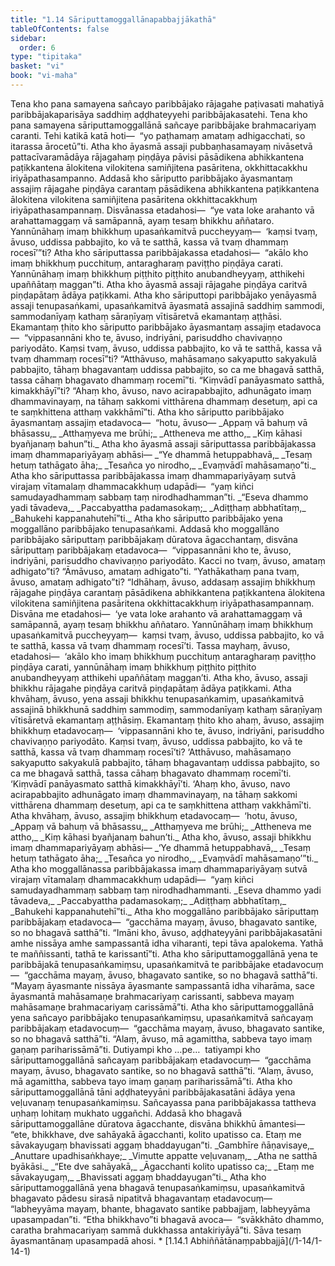 ```yaml
---
title: "1.14 Sāriputtamoggallānapabbajjākathā"
tableOfContents: false
sidebar:
  order: 6
type: "tipitaka"
basket: "vi"
book: "vi-maha"
---
```



<DynamicBreadcrumb />

<Division number="60" book="vi-maha">

<Paragraph number="220" book="vi-maha">
Tena kho pana samayena sañcayo paribbājako rājagahe paṭivasati mahatiyā paribbājakaparisāya saddhiṃ aḍḍhateyyehi paribbājakasatehi. Tena kho pana samayena sāriputtamoggallānā sañcaye paribbājake brahmacariyaṃ caranti. Tehi katikā katā hoti—  “yo paṭhamaṃ amataṃ adhigacchati, so itarassa ārocetū”ti.


</Paragraph>

<Paragraph number="221" book="vi-maha">
Atha kho āyasmā assaji pubbaṇhasamayaṃ nivāsetvā pattacīvaramādāya rājagahaṃ piṇḍāya pāvisi pāsādikena abhikkantena paṭikkantena ālokitena vilokitena samiñjitena pasāritena, okkhittacakkhu iriyāpathasampanno. Addasā kho sāriputto paribbājako āyasmantaṃ assajiṃ rājagahe piṇḍāya carantaṃ pāsādikena abhikkantena paṭikkantena ālokitena vilokitena samiñjitena pasāritena okkhittacakkhuṃ iriyāpathasampannaṃ. Disvānassa etadahosi—  “ye vata loke arahanto vā arahattamaggaṃ vā samāpannā, ayaṃ tesaṃ bhikkhu aññataro. Yannūnāhaṃ imaṃ bhikkhuṃ upasaṅkamitvā puccheyyaṃ—  ‘kaṃsi tvaṃ, āvuso, uddissa pabbajito, ko vā te satthā, kassa vā tvaṃ dhammaṃ rocesī’”ti? Atha kho sāriputtassa paribbājakassa etadahosi—  “akālo kho imaṃ bhikkhuṃ pucchituṃ, antaragharaṃ paviṭṭho piṇḍāya carati. Yannūnāhaṃ imaṃ bhikkhuṃ piṭṭhito piṭṭhito anubandheyyaṃ, atthikehi upaññātaṃ maggan”ti. Atha kho āyasmā assaji rājagahe piṇḍāya caritvā piṇḍapātaṃ ādāya paṭikkami. Atha kho sāriputtopi paribbājako yenāyasmā assaji tenupasaṅkami, upasaṅkamitvā āyasmatā assajinā saddhiṃ sammodi, sammodanīyaṃ kathaṃ sāraṇīyaṃ vītisāretvā ekamantaṃ aṭṭhāsi. Ekamantaṃ ṭhito kho sāriputto paribbājako āyasmantaṃ assajiṃ etadavoca—  “vippasannāni kho te, āvuso, indriyāni, parisuddho chavivaṇṇo pariyodāto. Kaṃsi tvaṃ, āvuso, uddissa pabbajito, ko vā te satthā, kassa vā tvaṃ dhammaṃ rocesī”ti? “Atthāvuso, mahāsamaṇo sakyaputto sakyakulā pabbajito, tāhaṃ bhagavantaṃ uddissa pabbajito, so ca me bhagavā satthā, tassa cāhaṃ bhagavato dhammaṃ rocemī”ti. “Kiṃvādī panāyasmato satthā, kimakkhāyī”ti? “Ahaṃ kho, āvuso, navo acirapabbajito, adhunāgato imaṃ dhammavinayaṃ, na tāhaṃ sakkomi vitthārena dhammaṃ desetuṃ, api ca te saṃkhittena atthaṃ vakkhāmī”ti. Atha kho sāriputto paribbājako āyasmantaṃ assajiṃ etadavoca—  “hotu, āvuso—


</Paragraph>

<Paragraph number="222" type="verses" book="vi-maha">
_Appaṃ vā bahuṃ vā bhāsassu,_  
_Atthaṃyeva me brūhi;_  
_Attheneva me attho,_  
_Kiṃ kāhasi byañjanaṃ bahun”ti._  



</Paragraph>

<Paragraph number="223" book="vi-maha">
Atha kho āyasmā assaji sāriputtassa paribbājakassa imaṃ dhammapariyāyaṃ abhāsi—


</Paragraph>

<Paragraph number="224" type="verses" book="vi-maha">
_“Ye dhammā hetuppabhavā,_  
_Tesaṃ hetuṃ tathāgato āha;_  
_Tesañca yo nirodho,_  
_Evaṃvādī mahāsamaṇo”ti._  



</Paragraph>

<Paragraph number="225" book="vi-maha">
Atha kho sāriputtassa paribbājakassa imaṃ dhammapariyāyaṃ sutvā virajaṃ vītamalaṃ dhammacakkhuṃ udapādi—  “yaṃ kiñci samudayadhammaṃ sabbaṃ taṃ nirodhadhamman”ti.


</Paragraph>

<Paragraph number="226" type="verses" book="vi-maha">
_“Eseva dhammo yadi tāvadeva,_  
_Paccabyattha padamasokaṃ;_  
_Adiṭṭhaṃ abbhatītaṃ,_  
_Bahukehi kappanahutehī”ti._  



</Paragraph>

</Division>
<Division number="61" book="vi-maha">

<Paragraph number="227" book="vi-maha">
Atha kho sāriputto paribbājako yena moggallāno paribbājako tenupasaṅkami. Addasā kho moggallāno paribbājako sāriputtaṃ paribbājakaṃ dūratova āgacchantaṃ, disvāna sāriputtaṃ paribbājakaṃ etadavoca—  “vippasannāni kho te, āvuso, indriyāni, parisuddho chavivaṇṇo pariyodāto. Kacci no tvaṃ, āvuso, amataṃ adhigato”ti? “Āmāvuso, amataṃ adhigato”ti. “Yathākathaṃ pana tvaṃ, āvuso, amataṃ adhigato”ti? “Idhāhaṃ, āvuso, addasaṃ assajiṃ bhikkhuṃ rājagahe piṇḍāya carantaṃ pāsādikena abhikkantena paṭikkantena ālokitena vilokitena samiñjitena pasāritena okkhittacakkhuṃ iriyāpathasampannaṃ. Disvāna me etadahosi—  ‘ye vata loke arahanto vā arahattamaggaṃ vā samāpannā, ayaṃ tesaṃ bhikkhu aññataro. Yannūnāhaṃ imaṃ bhikkhuṃ upasaṅkamitvā puccheyyaṃ—  kaṃsi tvaṃ, āvuso, uddissa pabbajito, ko vā te satthā, kassa vā tvaṃ dhammaṃ rocesī’ti. Tassa mayhaṃ, āvuso, etadahosi—  ‘akālo kho imaṃ bhikkhuṃ pucchituṃ antaragharaṃ paviṭṭho piṇḍāya carati, yannūnāhaṃ imaṃ bhikkhuṃ piṭṭhito piṭṭhito anubandheyyaṃ atthikehi upaññātaṃ maggan’ti. Atha kho, āvuso, assaji bhikkhu rājagahe piṇḍāya caritvā piṇḍapātaṃ ādāya paṭikkami. Atha khvāhaṃ, āvuso, yena assaji bhikkhu tenupasaṅkamiṃ, upasaṅkamitvā assajinā bhikkhunā saddhiṃ sammodiṃ, sammodanīyaṃ kathaṃ sāraṇīyaṃ vītisāretvā ekamantaṃ aṭṭhāsiṃ. Ekamantaṃ ṭhito kho ahaṃ, āvuso, assajiṃ bhikkhuṃ etadavocaṃ—  ‘vippasannāni kho te, āvuso, indriyāni, parisuddho chavivaṇṇo pariyodāto. Kaṃsi tvaṃ, āvuso, uddissa pabbajito, ko vā te satthā, kassa vā tvaṃ dhammaṃ rocesī’ti? ‘Atthāvuso, mahāsamaṇo sakyaputto sakyakulā pabbajito, tāhaṃ bhagavantaṃ uddissa pabbajito, so ca me bhagavā satthā, tassa cāhaṃ bhagavato dhammaṃ rocemī’ti. ‘Kiṃvādī panāyasmato satthā kimakkhāyī’ti. ‘Ahaṃ kho, āvuso, navo acirapabbajito adhunāgato imaṃ dhammavinayaṃ, na tāhaṃ sakkomi vitthārena dhammaṃ desetuṃ, api ca te saṃkhittena atthaṃ vakkhāmī’ti. Atha khvāhaṃ, āvuso, assajiṃ bhikkhuṃ etadavocaṃ—  ‘hotu, āvuso,


</Paragraph>

<Paragraph number="228" type="verses" book="vi-maha">
_Appaṃ vā bahuṃ vā bhāsassu,_  
_Atthaṃyeva me brūhi;_  
_Attheneva me attho,_  
_Kiṃ kāhasi byañjanaṃ bahun’ti._  



</Paragraph>

<Paragraph number="229" book="vi-maha">
Atha kho, āvuso, assaji bhikkhu imaṃ dhammapariyāyaṃ abhāsi—


</Paragraph>

<Paragraph number="230" type="verses" book="vi-maha">
_‘Ye dhammā hetuppabhavā,_  
_Tesaṃ hetuṃ tathāgato āha;_  
_Tesañca yo nirodho,_  
_Evaṃvādī mahāsamaṇo’”ti._  



</Paragraph>

<Paragraph number="231" book="vi-maha">
Atha kho moggallānassa paribbājakassa imaṃ dhammapariyāyaṃ sutvā virajaṃ vītamalaṃ dhammacakkhuṃ udapādi—  “yaṃ kiñci samudayadhammaṃ sabbaṃ taṃ nirodhadhammanti.


</Paragraph>

<Paragraph number="232" type="verses" book="vi-maha">
_Eseva dhammo yadi tāvadeva,_  
_Paccabyattha padamasokaṃ;_  
_Adiṭṭhaṃ abbhatītaṃ,_  
_Bahukehi kappanahutehī”ti._  



</Paragraph>

</Division>
<Division number="62" book="vi-maha">

<Paragraph number="233" book="vi-maha">
Atha kho moggallāno paribbājako sāriputtaṃ paribbājakaṃ etadavoca—  “gacchāma mayaṃ, āvuso, bhagavato santike, so no bhagavā satthā”ti. “Imāni kho, āvuso, aḍḍhateyyāni paribbājakasatāni amhe nissāya amhe sampassantā idha viharanti, tepi tāva apalokema. Yathā te maññissanti, tathā te karissantī”ti. Atha kho sāriputtamoggallānā yena te paribbājakā tenupasaṅkamiṃsu, upasaṅkamitvā te paribbājake etadavocuṃ—  “gacchāma mayaṃ, āvuso, bhagavato santike, so no bhagavā satthā”ti. “Mayaṃ āyasmante nissāya āyasmante sampassantā idha viharāma, sace āyasmantā mahāsamaṇe brahmacariyaṃ carissanti, sabbeva mayaṃ mahāsamaṇe brahmacariyaṃ carissāmā”ti.


</Paragraph>

<Paragraph number="234" book="vi-maha">
Atha kho sāriputtamoggallānā yena sañcayo paribbājako tenupasaṅkamiṃsu, upasaṅkamitvā sañcayaṃ paribbājakaṃ etadavocuṃ—  “gacchāma mayaṃ, āvuso, bhagavato santike, so no bhagavā satthā”ti. “Alaṃ, āvuso, mā agamittha, sabbeva tayo imaṃ gaṇaṃ pariharissāmā”ti. Dutiyampi kho …pe…  tatiyampi kho sāriputtamoggallānā sañcayaṃ paribbājakaṃ etadavocuṃ—  “gacchāma mayaṃ, āvuso, bhagavato santike, so no bhagavā satthā”ti. “Alaṃ, āvuso, mā agamittha, sabbeva tayo imaṃ gaṇaṃ pariharissāmā”ti. Atha kho sāriputtamoggallānā tāni aḍḍhateyyāni paribbājakasatāni ādāya yena veḷuvanaṃ tenupasaṅkamiṃsu. Sañcayassa pana paribbājakassa tattheva uṇhaṃ lohitaṃ mukhato uggañchi.


</Paragraph>

<Paragraph number="235" book="vi-maha">
Addasā kho bhagavā sāriputtamoggallāne dūratova āgacchante, disvāna bhikkhū āmantesi—  “ete, bhikkhave, dve sahāyakā āgacchanti, kolito upatisso ca. Etaṃ me sāvakayugaṃ bhavissati aggaṃ bhaddayugan”ti.


</Paragraph>

<Paragraph number="236" type="verses" book="vi-maha">
_Gambhīre ñāṇavisaye,_  
_Anuttare upadhisaṅkhaye;_  
_Vimutte appatte veḷuvanaṃ,_  
_Atha ne satthā byākāsi._  



</Paragraph>

<Paragraph number="237" type="verses" book="vi-maha">
_“Ete dve sahāyakā,_  
_Āgacchanti kolito upatisso ca;_  
_Etaṃ me sāvakayugaṃ,_  
_Bhavissati aggaṃ bhaddayugan”ti._  



</Paragraph>

<Paragraph number="238" book="vi-maha">
Atha kho sāriputtamoggallānā yena bhagavā tenupasaṅkamiṃsu, upasaṅkamitvā bhagavato pādesu sirasā nipatitvā bhagavantaṃ etadavocuṃ—  “labheyyāma mayaṃ, bhante, bhagavato santike pabbajjaṃ, labheyyāma upasampadan”ti. “Etha bhikkhavo”ti bhagavā avoca—  “svākkhāto dhammo, caratha brahmacariyaṃ sammā dukkhassa antakiriyāyā”ti. Sāva tesaṃ āyasmantānaṃ upasampadā ahosi.

</Paragraph>
</Division>

<TableOfContents book="vi-maha" section="1.14">
* [1.14.1 Abhiññātānaṃpabbajjā](/1-14/1-14-1)
</TableOfContents>